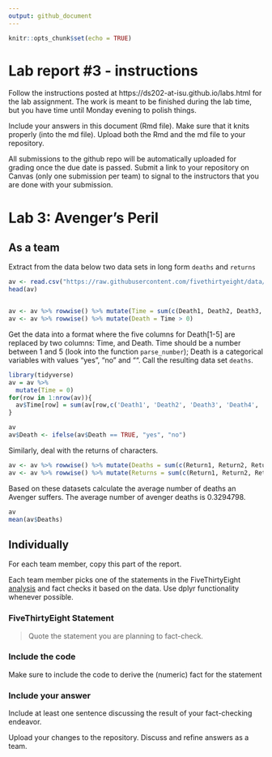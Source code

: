 ```yaml
---
output: github_document
---
```


<!-- README.md is generated from README.Rmd. Please edit the README.Rmd file -->


```r
knitr::opts_chunk$set(echo = TRUE)
```

# Lab report #3 - instructions

Follow the instructions posted at https://ds202-at-isu.github.io/labs.html for the lab assignment. The work is meant to be finished during the lab time, but you have time until Monday evening to polish things.

Include your answers in this document (Rmd file). Make sure that it knits properly (into the md file). Upload both the Rmd and the md file to your repository.  

All submissions to the github repo will be automatically uploaded for grading once the due date is passed.
Submit a link to your repository on Canvas (only one submission per team) to signal to the instructors that you are done with your submission.

# Lab 3: Avenger's Peril

## As a team

Extract from the data below two data sets in long form `deaths` and `returns`

```r
av <- read.csv("https://raw.githubusercontent.com/fivethirtyeight/data/master/avengers/avengers.csv", stringsAsFactors = FALSE)
head(av)


av <- av %>% rowwise() %>% mutate(Time = sum(c(Death1, Death2, Death3, Death4, Death5) == "YES"))
av <- av %>% rowwise() %>% mutate(Death = Time > 0)

```

Get the data into a format where the five columns for Death[1-5] are replaced by two columns: Time, and Death. Time should be a number between 1 and 5 (look into the function `parse_number`); Death is a categorical variables with values "yes", "no" and "". Call the resulting data set `deaths`. 
```r
library(tidyverse)
av = av %>% 
  mutate(Time = 0)
for(row in 1:nrow(av)){
  av$Time[row] = sum(av[row,c('Death1', 'Death2', 'Death3', 'Death4', 'Death5')] == 'YES')
}

av
av$Death <- ifelse(av$Death == TRUE, "yes", "no")
```
Similarly, deal with the returns of characters.
```r
av <- av %>% rowwise() %>% mutate(Deaths = sum(c(Return1, Return2, Return3, Return4, Return5) == "YES"))
av <- av %>% rowwise() %>% mutate(Returns = sum(c(Return1, Return2, Return3, Return4, Return5) == "YES"))
```
Based on these datasets calculate the average number of deaths an Avenger suffers. 
The average number of avenger deaths is 0.3294798.
```r
av
mean(av$Deaths)

```

## Individually

For each team member, copy this part of the report. 

Each team member picks one of the statements in the FiveThirtyEight [analysis](https://fivethirtyeight.com/features/avengers-death-comics-age-of-ultron/) and fact checks it based on the data. Use dplyr functionality whenever possible.

### FiveThirtyEight Statement

> Quote the statement you are planning to fact-check.

### Include the code

Make sure to include the code to derive the (numeric) fact for the statement

### Include your answer

Include at least one sentence discussing the result of your fact-checking endeavor.

Upload your changes to the repository. Discuss and refine answers as a team.
